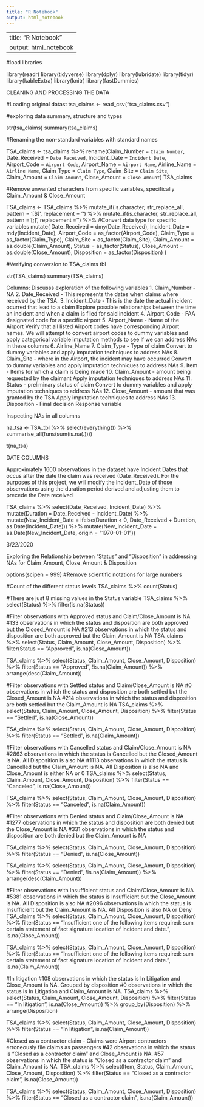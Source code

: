 ```yaml
---
title: "R Notebook"
output: html_notebook
---
```


---
title: "R Notebook"
output: html_notebook
---

#load libraries

library(readr)
library(tidyverse)
library(dplyr)
library(lubridate)
library(tidyr)
library(kableExtra)
library(knitr)
library(fastDummies)

CLEANING AND PROCESSING THE DATA

#Loading original datast
tsa_claims <- read_csv("tsa_claims.csv")

#exploring data summary, structure and types

str(tsa_claims)
summary(tsa_claims)


#Renaming the non-standard variables with standard names

TSA_claims <- tsa_claims %>%
  rename(Claim_Number =  `Claim Number`,
         Date_Received = `Date Received`,
         Incident_Date = `Incident Date`,
         Airport_Code = `Airport Code`,
         Airport_Name = `Airport Name`,
         Airline_Name = `Airline Name`,
         Claim_Type = `Claim Type`,
         Claim_Site = `Claim Site`,
         Claim_Amount = `Claim Amount`,
         Close_Amount = `Close Amount`)
TSA_claims

#Remove unwanted characters from specific variables, specifically Claim_Amount & Close_Amount

TSA_claims <- TSA_claims %>%
  mutate_if(is.character, str_replace_all, pattern = '[$]', replacement = '') %>%
  mutate_if(is.character, str_replace_all, pattern = '[;]', replacement = '') %>%
  #Convert data type for specific variables
  mutate(
         Date_Received = dmy(Date_Received),
         Incident_Date = mdy(Incident_Date),
         Airport_Code = as_factor(Airport_Code),
         Claim_Type = as_factor(Claim_Type),
         Claim_Site = as_factor(Claim_Site),
         Claim_Amount = as.double(Claim_Amount),
         Status = as_factor(Status),
         Close_Amount = as.double(Close_Amount),
         Disposition = as_factor(Disposition)
         )

#Verifying conversion to TSA_claims tbl

str(TSA_claims)
summary(TSA_claims)

Columns: Discusss exploration of the following variables
1.  Claim_Number - NA
2.  Date_Received - This represents the dates when claims where received by the TSA.
3.  Incident_Date - This is the date the actual incident ocurred that lead to a claim
    Explore possible relationships between the time an incident and when a claim is filed for said incident
4. Airport_Code - FAA designated code for a specific airport
5. Airport_Name - Name of the Airport
    Verify that all listed Airport codes have corresponding Airport names. We will attempt to convert airport codes to dummy       variables and apply categorical variable imputation methods to see if we can address NAs in these columns
6.  Airline_Name
7.  Claim_Type - Type of claim
    Convert to dummy variables and apply imputation techniques to address NAs
8.  Claim_Site - where in the Airport, the incident may have occurred
    Convert to dummy variables and apply imputation techniques to address NAs
9.  Item - Items for which a claim is being made
10. Claim_Amount - amount being requested by the claimant
    Apply imputation techniques to address NAs
11. Status - preliminary status of claim
    Convert to dummy variables and apply imputation techniques to address NAs
12. Close_Amount - amount that was granted by the TSA
    Apply imputation techniques to address NAs
13. Disposition - Final decision
    Response variable

Inspecting NAs in all columns

na_tsa <- TSA_tbl %>%
  select(everything()) %>%
  summarise_all(funs(sum(is.na(.)))) 

t(na_tsa)


DATE COLUMNS

Approximately 1600 observations in the dataset have Incident Dates that occus after the date the claim was received (Date_Received). For the purposes of this project, we will modify the Incident_Date of those observations using the duration period derived and adjusting them to precede the Date received

TSA_claims %>%
  select(Date_Received, Incident_Date) %>%
  mutate(Duration = Date_Received - Incident_Date) %>%
  mutate(New_Incident_Date = ifelse(Duration < 0, Date_Received + Duration, as.Date(Incident_Date))) %>%
  mutate(New_Incident_Date = as.Date(New_Incident_Date, origin = "1970-01-01"))


3/22/2020

Exploring the Relationship between "Status" and "Disposition" in addressing NAs for Claim_Amount, Close_Amount & Disposition

options(scipen = 999) #Remove scientific notations for large numbers

#Count of the different status levels
TSA_claims %>%
  count(Status)

#There are just 8 missing values in the Status variable
TSA_claims %>%
  select(Status) %>%
  filter(is.na(Status))

#Filter observations with Approved status and Claim/Close_Amount is NA
#133 observations in which the status and disposition are both approved but the Closed_Amount is NA
#213 observations in which the status and disposition are both approved but the Claim_Amount is NA
TSA_claims %>%
  select(Status, Claim_Amount, Close_Amount, Disposition) %>%
  filter(Status == "Approved",
         is.na(Close_Amount))

TSA_claims %>%
  select(Status, Claim_Amount, Close_Amount, Disposition) %>%
  filter(Status == "Approved",
         !is.na(Claim_Amount)) %>%
  arrange(desc(Claim_Amount))


#Filter observations with Settled status and Claim/Close_Amount is NA
#0 observations in which the status and disposition are both settled but the Closed_Amount is NA
#214 observations in which the status and disposition are both settled but the Claim_Amount is NA
TSA_claims %>%
  select(Status, Claim_Amount, Close_Amount, Disposition) %>%
  filter(Status == "Settled",
         is.na(Close_Amount)) 

TSA_claims %>%
  select(Status, Claim_Amount, Close_Amount, Disposition) %>%
  filter(Status == "Settled",
         is.na(Claim_Amount)) 


#Filter observations with Cancelled status and Claim/Close_Amount is NA
#2863 observations in which the status is Cancelled but the Closed_Amount is NA. All Disposition is also NA
#1113 observations in which the status is Cancelled but the Claim_Amount is NA. All Disposition is also NA and Close_Amount is either NA or 0
TSA_claims %>%
  select(Status, Claim_Amount, Close_Amount, Disposition) %>%
  filter(Status == "Canceled",
         is.na(Close_Amount))

TSA_claims %>%
  select(Status, Claim_Amount, Close_Amount, Disposition) %>%
  filter(Status == "Canceled",
         is.na(Claim_Amount))


#Filter observations with Denied status and Claim/Close_Amount is NA
#1277 observations in which the status and disposition are both denied but the Close_Amount is NA
#331 observations in which the status and disposition are both denied but the Claim_Amount is NA

TSA_claims %>%
  select(Status, Claim_Amount, Close_Amount, Disposition) %>%
  filter(Status == "Denied",
         is.na(Close_Amount))

TSA_claims %>%
  select(Status, Claim_Amount, Close_Amount, Disposition) %>%
  filter(Status == "Denied",
         !is.na(Claim_Amount)) %>%
  arrange(desc(Claim_Amount))

#Filter observations with Insufficient status and Claim/Close_Amount is NA
#5381 observations in which the status is Insufficient but the Close_Amount is NA. All Disposition is also NA
#2096 observations in which the status is Insufficient but the Claim_Amount is NA. All Disposition is also NA or Deny
TSA_claims %>%
  select(Status, Claim_Amount, Close_Amount, Disposition) %>%
  filter(Status == "Insufficient one of the following items required: sum certain statement of fact signature location of incident and date.",
         is.na(Close_Amount))

TSA_claims %>%
  select(Status, Claim_Amount, Close_Amount, Disposition) %>%
  filter(Status == "Insufficient one of the following items required: sum certain statement of fact signature location of incident and date.",
         is.na(Claim_Amount))

#In litigation
#108 observations in which the status is In Litigation and Close_Amount is NA. Grouped by disposition 
#0 observations in which the status is In Litigation and Claim_Amount is NA.
TSA_claims %>%
  select(Status, Claim_Amount, Close_Amount, Disposition) %>%
  filter(Status == "In litigation",
         is.na(Close_Amount)) %>%
  group_by(Disposition) %>%
  arrange(Disposition)

TSA_claims %>%
  select(Status, Claim_Amount, Close_Amount, Disposition) %>%
  filter(Status == "In litigation",
         is.na(Claim_Amount))

#Closed as a contractor claim - Claims were Airport contractors erroneously file claims as passengers
#42 observations in which the status is "Closed as a contractor claim" and Close_Amount is NA. 
#57 observations in which the status is "Closed as a contractor claim" and Claim_Amount is NA.
TSA_claims %>%
  select(Item, Status, Claim_Amount, Close_Amount, Disposition) %>%
  filter(Status == "Closed as a contractor claim",
         is.na(Close_Amount))

TSA_claims %>%
  select(Status, Claim_Amount, Close_Amount, Disposition) %>%
  filter(Status == "Closed as a contractor claim",
         is.na(Claim_Amount))
